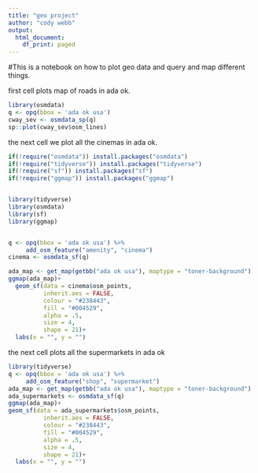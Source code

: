 ```yaml
---
title: "geo project"
author: "cody webb"
output:
  html_document:
    df_print: paged
---
```


#This is a notebook on how to plot geo data and query and map different things.

first cell plots map of roads in ada ok.
```r
library(osmdata)
q <- opq(bbox = 'ada ok usa')
cway_sev <- osmdata_sp(q)
sp::plot(cway_sev$osm_lines)
```

the next cell we plot all the cinemas in ada ok.
```r
if(!require("osmdata")) install.packages("osmdata")
if(!require("tidyverse")) install.packages("tidyverse")
if(!require("sf")) install.packages("sf")
if(!require("ggmap")) install.packages("ggmap")


library(tidyverse)
library(osmdata)
library(sf)
library(ggmap)


q <- opq(bbox = 'ada ok usa') %>%
     add_osm_feature("amenity", "cinema")
cinema <- osmdata_sf(q)

ada_map <- get_map(getbb("ada ok usa"), maptype = "toner-background")
ggmap(ada_map)+
  geom_sf(data = cinema$osm_points,
          inherit.aes = FALSE,
          colour = "#238443",
          fill = "#004529",
          alpha = .5,
          size = 4,
          shape = 21)+
  labs(x = "", y = "")
```

the next cell plots all the supermarkets in ada ok

```r
library(tidyverse)
q <- opq(bbox = 'ada ok usa') %>%
     add_osm_feature("shop", "supermarket")
ada_map <- get_map(getbb("ada ok usa"), maptype = "toner-background")
ada_supermarkets <- osmdata_sf(q)
ggmap(ada_map)+
geom_sf(data = ada_supermarkets$osm_points,
          inherit.aes = FALSE,
          colour = "#238443",
          fill = "#004529",
          alpha = .5,
          size = 4,
          shape = 21)+
  labs(x = "", y = "")
```



